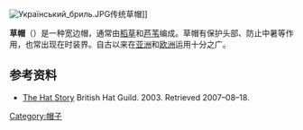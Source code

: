 [[Image:Український_бриль.JPG|thumb]]传统草帽]]

'''草帽'''（{{lang-en|'''Straw hat'''}}）是一种宽边帽，通常由[[稻草|稻草]]和[[芦苇|芦苇]]编成。草帽有保护头部、防止中暑等作用，也常出现在时装界。自古以来在[[亚洲|亚洲]]和[[欧洲|欧洲]]运用十分之广。

== 参考资料 ==
* [https://web.archive.org/web/20070927101025/http://www.britishhatguild.co.uk/hat_story.htm The Hat Story] British Hat Guild. 2003. Retrieved 2007–08–18.

{{Commons cat|Straw hats}}

{{Clothes-stub}}

[[Category:帽子|Category:帽子]]